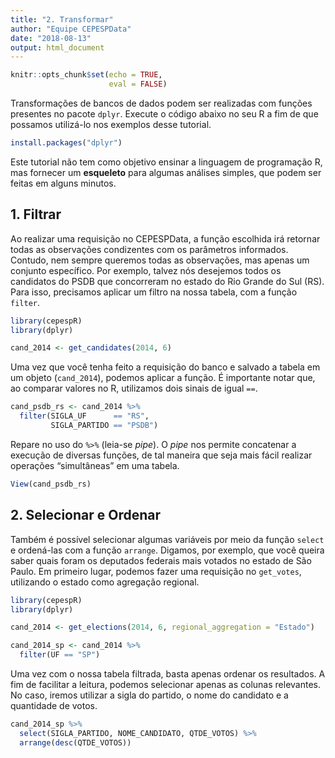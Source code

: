 ```yaml
---
title: "2. Transformar"
author: "Equipe CEPESPData"
date: "2018-08-13"
output: html_document
---
```


```r
knitr::opts_chunk$set(echo = TRUE,
                      eval = FALSE)
```

Transformações de bancos de dados podem ser realizadas com funções presentes no pacote `dplyr`. Execute o código abaixo no seu R a fim de que possamos utilizá-lo nos exemplos desse tutorial.

```r
install.packages("dplyr")
```

Este tutorial não tem como objetivo ensinar a linguagem de programação R, mas fornecer um __esqueleto__ para algumas análises simples, que podem ser feitas em alguns minutos.

## 1. Filtrar

Ao realizar uma requisição no CEPESPData, a função escolhida irá retornar todas as observações condizentes com os parâmetros informados. Contudo, nem sempre queremos todas as observações, mas apenas um conjunto específico. Por exemplo, talvez nós desejemos todos os candidatos do PSDB que concorreram no estado do Rio Grande do Sul (RS). Para isso, precisamos aplicar um filtro na nossa tabela, com a função `filter`.

```r
library(cepespR)
library(dplyr)

cand_2014 <- get_candidates(2014, 6)
```

Uma vez que você tenha feito a requisição do banco e salvado a tabela em um objeto (`cand_2014`), podemos aplicar a função. É importante notar que, ao comparar valores no R, utilizamos dois sinais de igual `==`. 

```r
cand_psdb_rs <- cand_2014 %>% 
  filter(SIGLA_UF      == "RS",
         SIGLA_PARTIDO == "PSDB")
```

Repare no uso do `%>%` (leia-se _pipe_). O _pipe_ nos permite concatenar a execução de diversas funções, de tal maneira que seja mais fácil realizar operações "simultâneas" em uma tabela. 

```r
View(cand_psdb_rs)
```

## 2. Selecionar e Ordenar

Também é possível selecionar algumas variáveis por meio da função `select` e ordená-las com a função `arrange`. Digamos, por exemplo, que você queira saber quais foram os deputados federais mais votados no estado de São Paulo. Em primeiro lugar, podemos fazer uma requisição no `get_votes`, utilizando o estado como agregação regional.

```r
library(cepespR)
library(dplyr)

cand_2014 <- get_elections(2014, 6, regional_aggregation = "Estado")

cand_2014_sp <- cand_2014 %>% 
  filter(UF == "SP")
```

Uma vez com o nossa tabela filtrada, basta apenas ordenar os resultados. A fim de facilitar a leitura, podemos selecionar apenas as colunas relevantes. No caso, iremos utilizar a sigla do partido, o nome do candidato e a quantidade de votos.

```r
cand_2014_sp %>% 
  select(SIGLA_PARTIDO, NOME_CANDIDATO, QTDE_VOTOS) %>% 
  arrange(desc(QTDE_VOTOS))
```
